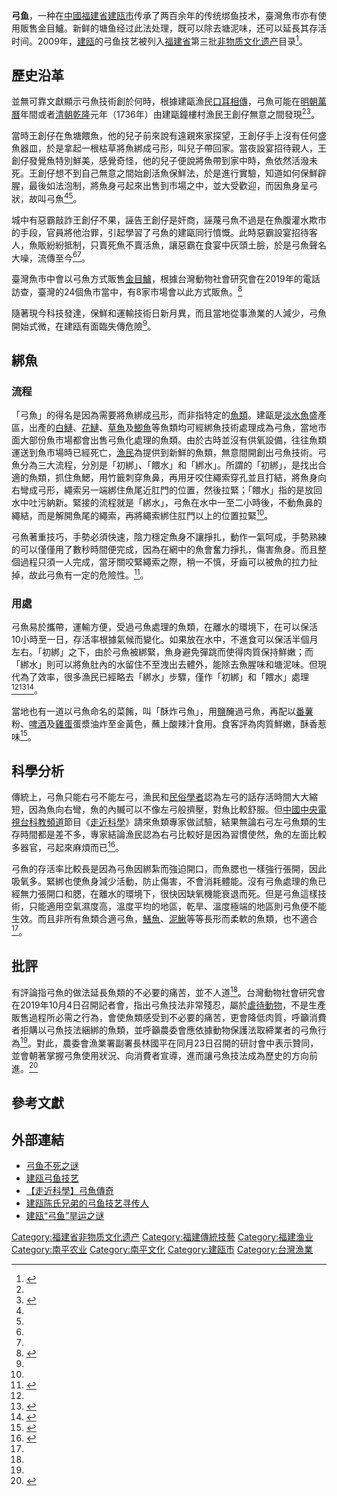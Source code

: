 {{Otheruses|subject=中國大陸[[福建省|福建省]][[建甌市|建甌市]]、臺灣的魚類保鮮技術|other=「弓魚」的其它意思|弓魚 (消歧義)}}
{{中国非物质文化遗产 |
名称 = 弓鱼技艺 |
图片 = [[File:Bow_fish.svg|250px]]|
申报地区或单位 = [[福建省|福建省]][[建瓯市|建瓯市]] |
序号 =  |
编号项目 =  |
登录时间 = 2009年 |
备注 =  |
分类 = 传统技艺 |
省名 = 福建省 |
级别 = 省
}}

'''弓鱼'''，一种在[[中國|中國]][[福建省|福建省]][[建瓯市|建瓯市]]传承了两百余年的传统绑鱼技术，臺灣魚市亦有使用販售金目鱸。新鲜的塘鱼经过此法处理，既可以除去塘泥味，还可以延長其存活时间。2009年，[[建瓯|建瓯]]的弓鱼技艺被列入[[福建省|福建省]]第三批[[非物质文化遗产|非物质文化遗产]]目录<ref name="離水一天不死 破解弓魚絕技">{{cite news
|url=http://hk.apple.nextmedia.com/international/art/20140221/18632686
|title=離水一天不死 破解弓魚絕技
|date=2014-02-21
|publisher=[[蘋果日報|蘋果日報]]
|accessdate=2014-02-23
|language=zh-hk
|archive-date=2017-09-28
|archive-url=https://web.archive.org/web/20170928102852/http://hk.apple.nextmedia.com/international/art/20140221/18632686
|dead-url=no
}}</ref>。

==歷史沿革==
並無可靠文獻顯示弓魚技術創於何時，根據建甌漁民[[口耳相傳|口耳相傳]]，弓魚可能在[[明朝|明朝]][[萬曆|萬曆]]年間或者[[清朝|清朝]][[乾隆|乾隆]]元年（1736年）由建甌鐘樓村漁民王創仔無意之間發現<ref name="弓魚奇術"/><ref name="始創乾隆元年 漁民無意間發現">{{cite news
|url=http://hk.apple.nextmedia.com/international/art/20140221/18632692
|title=始創乾隆元年 漁民無意間發現
|date=2014-02-21
|publisher=[[蘋果日報|蘋果日報]]
|accessdate=2014-02-23
|language=zh-hk
|archive-date=2017-05-04
|archive-url=https://web.archive.org/web/20170504030147/http://hk.apple.nextmedia.com/international/art/20140221/18632692
|dead-url=no
}}</ref>。

當時王創仔在魚塘餵魚，他的兒子前來說有遠親來家探望，王創仔手上沒有任何盛魚器皿，於是拿起一根枯草將魚綁成弓形，叫兒子帶回家。當夜設宴招待親人，王創仔發覺魚特別鮮美，感覺奇怪，他的兒子便說將魚帶到家中時，魚依然活潑未死。王創仔想不到自己無意之間始創活魚保鮮法，於是進行實驗，知道如何保鮮辟腥，最後如法泡制，將魚身弓起來出售到市場之中，並大受歡迎，而因魚身呈弓狀，故叫弓魚<ref name="弓魚奇術"/><ref name="始創乾隆元年 漁民無意間發現"/>。

城中有惡霸敲詐王創仔不果，誣告王創仔是奸商，誣蔑弓魚不過是在魚腹灌水欺市的手段，官員將他治罪，引起學習了弓魚的建甌同行憤慨。此時惡霸設宴招待客人，魚販紛紛抵制，只賣死魚不賣活魚，讓惡霸在食宴中灰頭土臉，於是弓魚聲名大噪，流傳至今<ref name="弓魚奇術"/><ref name="始創乾隆元年 漁民無意間發現"/>。

臺灣魚市中會以弓魚方式販售[[金目鱸|金目鱸]]，根據台灣動物社會研究會在2019年的電話訪查，臺灣的24個魚市當中，有8家市場會以此方式販魚。<ref name="動社">{{cite news |title=魚也會痛！虐待魚，不會有好肉｜請拒買痛苦窒息而死的「活綁鱸魚」 |url=https://www.east.org.tw/action/8387 |language=zh-tw |author= |publisher=台灣動物社會研究會 |date=2019-10-04 |accessdate=2020-09-25 |archive-date=2021-05-12 |archive-url=https://web.archive.org/web/20210512060005/https://www.east.org.tw/action/8387 |dead-url=no }}</ref>

隨著現今科技發達，保鮮和運輸技術日新月異，而且當地從事漁業的人減少，弓魚開始式微，在建瓯有面臨失傳危險<ref name="離水一天不死 破解弓魚絕技"/>。

==綁魚==

===流程===

「弓魚」的得名是因為需要將魚綁成[[弓|弓]]形，而非指特定的[[魚類|魚類]]。建甌是[[淡水魚|淡水魚]]盛產區，出產的[[白鰱|白鰱]]、[[花鰱|花鰱]]、[[草魚|草魚]]及[[鯽魚|鯽魚]]等魚類均可經綁魚技術處理成為弓魚，當地市面大部份魚市場都會出售弓魚化處理的魚類。由於古時並沒有供氧設備，往往魚類運送到魚市場時已經死亡，[[漁民|漁民]]為提供到新鮮的魚類，無意間開創出弓魚技術。弓魚分為三大流程，分別是「初綁」、「餵水」和「綁水」。所謂的「初綁」，是找出合適的魚類，抓住魚鰓，用竹籤刺穿魚鼻，再用牙咬住繩索穿孔並且打結，將魚身向右彎成弓形，繩索另一端綁住魚尾近肛門的位置，然後拉緊；「餵水」指的是放回水中吐污納新。緊接的流程就是「綁水」，弓魚在水中一至二小時後，不動魚鼻的繩結，而是解開魚尾的繩索，再將繩索綁住肛門以上的位置拉緊<ref name="離水一天不死 破解弓魚絕技"/>。

弓魚著重技巧，手勢必須快速，陰力穩定魚身不讓掙扎，動作一氣呵成，手勢熟練的可以僅僅用了數秒時間便完成，因為在網中的魚會奮力掙扎，傷害魚身。而且整個過程只須一人完成，當牙關咬緊繩索之際，稍一不慎，牙齒可以被魚的拉力扯掉，故此弓魚有一定的危險性。<ref name="弓魚奇術">{{cite news 
|url=http://v.youku.com/v_show/id_XNDczNTk0Nzg4.html 
|title=弓魚奇術 
|date=2012-11-10 
|publisher=[[廣東公共頻道|廣東公共頻道]]　《解密大行動》〈弓魚奇術〉 
|accessdate=2014-02-23 
|language=zh 
|archive-date=2019-11-29 
|archive-url=https://web.archive.org/web/20191129075826/https://v.youku.com/v_show/id_XNDczNTk0Nzg4.html 
|dead-url=no 
}}</ref>。

===用處===

弓魚易於攜帶，運輸方便，受過弓魚處理的魚類，在離水的環境下，在可以保活10小時至一日，存活率根據氣候而變化。如果放在水中，不進食可以保活半個月左右。「初綁」之下，由於弓魚被綁緊，魚身避免彈跳而使得肉質保持鮮嫩；而「綁水」則可以將魚肚內的水留住不至洩出去體外，能除去魚腥味和塘泥味。但現代為了效率，很多漁民已經略去「綁水」步驟，僅作「初綁」和「餵水」處理<ref name="離水一天不死 破解弓魚絕技"/><ref name="建甌陳氏兄弟的弓魚技藝尋傳人">{{cite news
|url=http://www.fishfirst.cn/article-21042-1.html
|title=建甌陳氏兄弟的弓魚技藝尋傳人
|date=2013-03-30
|publisher=大武夷新聞網
|accessdate=2014-02-23
|language=zh
|archive-date=2019-08-20
|archive-url=https://web.archive.org/web/20190820110125/http://www.fishfirst.cn/article-21042-1.html
|dead-url=no
}}</ref><ref name="建甌弓魚技藝">{{cite news
|url=http://fj.sina.com.cn/city/nanping/zg/2012-05-02/11012138.html
|title=建甌弓魚技藝
|date=2012-05-02
|publisher=南平市文化廣電新聞出版局
|accessdate=2014-02-23
|language=zh
|archive-date=2019-08-16
|archive-url=https://web.archive.org/web/20190816165439/http://fj.sina.com.cn/city/nanping/zg/2012-05-02/11012138.html
|dead-url=no
}}</ref>。

當地也有一道以弓魚命名的菜餚，叫「酥炸弓魚」，用[[鹽|鹽]]醃過弓魚，再配以[[番薯|番薯]]粉、[[啤酒|啤酒]]及[[雞蛋|雞蛋]]蛋漿油炸至金黃色，蘸上酸辣汁食用。食客評為肉質鮮嫩，酥香惹味<ref name="酥炸弓魚　鮮嫩無泥味">{{cite news
|url=http://hk.apple.nextmedia.com/international/art/20140221/18632688
|title=酥炸弓魚　鮮嫩無泥味
|date=2014-02-21
|publisher=[[蘋果日報|蘋果日報]]
|accessdate=2014-02-23
|language=zh-hk
|archive-date=2017-05-04
|archive-url=https://web.archive.org/web/20170504024941/http://hk.apple.nextmedia.com/international/art/20140221/18632688
|dead-url=no
}}</ref>。

==科學分析==

傳統上，弓魚只能右弓不能左弓，漁民和[[民俗學者|民俗學者]]認為左弓的話存活時間大大縮短，因為魚向右彎，魚的內贓可以不像左弓般擠壓，對魚比較舒服。但[[中國中央電視台科教頻道|中國中央電視台科教頻道]]節目《[[走近科學|走近科學]]》請來魚類專家做試驗，結果無論右弓左弓魚類的生存時間都是差不多，專家結論漁民認為右弓比較好是因為習慣使然，魚的左面比較多器官，弓起來麻煩而已<ref name="弓魚不死之謎">{{cite news
|url=http://v.ifeng.com/documentary/discovery/201112/86f61257-7c46-44c1-a1df-5b9c80d1df89.shtml
|title=弓魚不死之謎
|date=2011
|publisher=[[中國中央電視台科教頻道|中國中央電視台科教頻道]] 《[[走近科學|走近科學]]》
|accessdate=2014-02-23
|language=zh
|archive-date=2018-01-19
|archive-url=https://web.archive.org/web/20180119200613/http://v.ifeng.com/documentary/discovery/201112/86f61257-7c46-44c1-a1df-5b9c80d1df89.shtml
|dead-url=no
}}</ref>。

弓魚的存活率比較長是因為弓魚因綁紮而強迫開口，而魚腮也一樣強行張開，因此吸氧多。緊綁也使魚身減少活動，防止傷害，不會消耗體能。沒有弓魚處理的魚已經無力張開口和腮，在離水的環境下，很快因缺氧機能衰退而死。但是弓魚這樣技術，只能適用空氣濕度高，溫度平均的地區，乾旱、溫度極端的地區則弓魚便不能生效。而且非所有魚類合適弓魚，[[鱔魚|鱔魚]]、[[泥鰍|泥鰍]]等等長形而柔軟的魚類，也不適合<ref name="弓魚奇術"/>。

== 批評 ==
有評論指弓魚的做法延長魚類的不必要的痛苦，並不人道<ref name="弓魚奇術"/>。台灣動物社會研究會在2019年10月4日召開記者會，指出弓魚技法非常殘忍，屬於[[虐待動物|虐待動物]]，不是生產販售過程所必需之行為，會使魚類感受到不必要的痛苦，更會降低肉質，呼籲消費者拒購以弓魚技法綑綁的魚類，並呼籲農委會應依據動物保護法取締業者的弓魚行為<ref name="動社"/>。對此，農委會漁業署副署長林國平在同月23日召開的研討會中表示贊同，並會朝著掌握弓魚使用狀況、向消費者宣導，進而讓弓魚技法成為歷史的方向前進。<ref name="農傳媒">{{cite news |title=首屆水生動物福利研討會登場　漁業署承諾讓弓魚成為歷史 |url=https://www.agriharvest.tw/archives/8094 |language=zh-tw |author= |publisher=農傳媒 |date=2019-10-23 |accessdate=2020-09-25 |archive-date=2021-04-19 |archive-url=https://web.archive.org/web/20210419085902/https://www.agriharvest.tw/archives/8094 |dead-url=no }}</ref>

==參考文獻==

{{reflist|2}}

==外部連結==

* [http://v.ifeng.com/documentary/discovery/201112/86f61257-7c46-44c1-a1df-5b9c80d1df89.shtml 弓鱼不死之谜] {{Wayback|url=http://v.ifeng.com/documentary/discovery/201112/86f61257-7c46-44c1-a1df-5b9c80d1df89.shtml |date=20180119200613 }}
* [http://fj.sina.com.cn/city/nanping/zg/2012-05-02/11012138.html 建瓯弓鱼技艺] {{Wayback|url=http://fj.sina.com.cn/city/nanping/zg/2012-05-02/11012138.html |date=20190816165439 }}
* [http://news.xinhuanet.com/video/2011-05/06/c_121387337.htm 【走近科學】弓魚傳奇] {{Wayback|url=http://news.xinhuanet.com/video/2011-05/06/c_121387337.htm |date=20130305061538 }}
* [http://www.fishfirst.cn/article-21042-1.html 建瓯陈氏兄弟的弓鱼技艺寻传人] {{Wayback|url=http://www.fishfirst.cn/article-21042-1.html |date=20190820110125 }}
* [https://web.archive.org/web/20140303023710/http://www.jianou.gov.cn/cms/siteresource/article.shtml?id=100204846461900004 建瓯“弓鱼”旱运之谜] 

[[Category:福建省非物质文化遗产|Category:福建省非物质文化遗产]]
[[Category:福建傳統技藝|Category:福建傳統技藝]]
[[Category:福建渔业|Category:福建渔业]]
[[Category:南平农业|Category:南平农业]]
[[Category:南平文化|Category:南平文化]]
[[Category:建瓯市|Category:建瓯市]]
[[Category:台灣漁業|Category:台灣漁業]]
